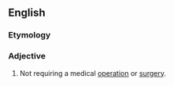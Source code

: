 ==English==

===Etymology===
{{prefix|en|non|operative}}

===Adjective===
{{en-adj|-}}

# Not requiring a medical [[operation]] or [[surgery]].